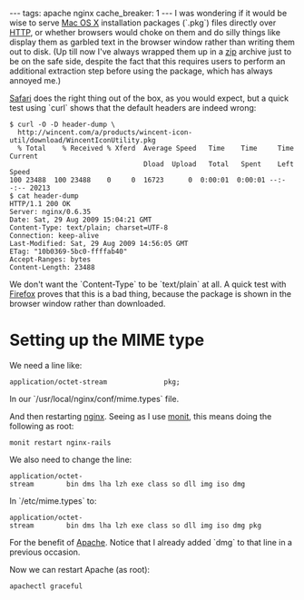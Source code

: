---
tags: apache nginx
cache_breaker: 1
---
I was wondering if it would be wise to serve [[Mac OS X]] installation packages (`.pkg`) files directly over [[HTTP]], or whether browsers would choke on them and do silly things like display them as garbled text in the browser window rather than writing them out to disk. (Up till now I've always wrapped them up in a [[zip]] archive just to be on the safe side, despite the fact that this requires users to perform an additional extraction step before using the package, which has always annoyed me.)

[[Safari]] does the right thing out of the box, as you would expect, but a quick test using `curl` shows that the default headers are indeed wrong:

<pre lang="shell">$ curl -O -D header-dump \
  http://wincent.com/a/products/wincent-icon-util/download/WincentIconUtility.pkg
  % Total    % Received % Xferd  Average Speed   Time    Time     Time  Current
                                 Dload  Upload   Total   Spent    Left  Speed
100 23488  100 23488    0     0  16723      0  0:00:01  0:00:01 --:--:-- 20213
$ cat header-dump 
HTTP/1.1 200 OK
Server: nginx/0.6.35
Date: Sat, 29 Aug 2009 15:04:21 GMT
Content-Type: text/plain; charset=UTF-8
Connection: keep-alive
Last-Modified: Sat, 29 Aug 2009 14:56:05 GMT
ETag: "10b0369-5bc0-ffffab40"
Accept-Ranges: bytes
Content-Length: 23488</pre>

We don't want the `Content-Type` to be `text/plain` at all. A quick test with [[Firefox]] proves that this is a bad thing, because the package is shown in the browser window rather than downloaded.

= Setting up the MIME type =

We need a line like:

 application/octet-stream              pkg;

In our `/usr/local/nginx/conf/mime.types` file.

And then restarting [[nginx]]. Seeing as I use [[monit]], this means doing the following as root:

 monit restart nginx-rails

We also need to change the line:

 application/octet-stream        bin dms lha lzh exe class so dll img iso dmg

In `/etc/mime.types` to:

 application/octet-stream        bin dms lha lzh exe class so dll img iso dmg pkg

For the benefit of [[Apache]]. Notice that I already added `dmg` to that line in a previous occasion.

Now we can restart Apache (as root):

 apachectl graceful

